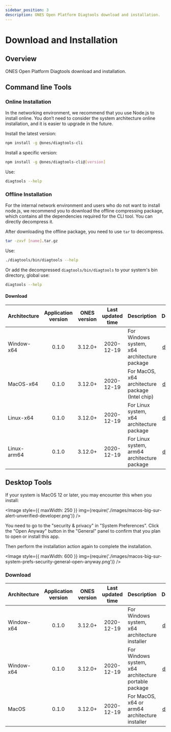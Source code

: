 ```yaml
---
sidebar_position: 3
description: ONES Open Platform Diagtools download and installation.
---
```



# Download and Installation

## Overview

ONES Open Platform Diagtools download and installation.

## Command line Tools

### Online Installation

In the networking environment, we recommend that you use Node.js to install online. You don’t need to consider the system architecture online installation, and it is easier to upgrade in the future.

Install the latest version:

```bash npm2yarn
npm install -g @ones/diagtools-cli
```

Install a specific version:

```bash npm2yarn
npm install -g @ones/diagtools-cli@[version]
```

Use:

```bash
diagtools --help
```

### Offline Installation

For the internal network environment and users who do not want to install node.js, we recommend you to download the offline compressing package, which contains all the dependencies required for the CLI tool. You can directly decompress it.

After downloading the offline package, you need to use `tar` to decompress.

```bash
tar -zxvf [name].tar.gz
```

Use:

```bash
./diagtools/bin/diagtools --help
```

Or add the decompressed `diagtools/bin/diagtools` to your system's bin directory, global use:

```bash
diagtools --help
```

#### Download

| Architecture | Application version | ONES version | Last updated time | Description                                      |                                                              Download                                                               |
| :----------- | :-----------------: | :----------: | :---------------: | :----------------------------------------------- | :---------------------------------------------------------------------------------------------------------------------------------: |
| Window-x64   |        0.1.0        |   3.12.0+    |    2020-12-19     | For Windows system, x64 architecture package     |  [download](https://ones-tools.oss-cn-hangzhou.aliyuncs.com/open-platform/diagtools/cli/diagtools-v0.1.0-70334cb-win32-x64.tar.gz)  |
| MacOS-x64    |        0.1.0        |   3.12.0+    |    2020-12-19     | For MacOS, x64 architecture package (Intel chip) | [download](https://ones-tools.oss-cn-hangzhou.aliyuncs.com/open-platform/diagtools/cli/diagtools-v0.1.0-70334cb-darwin-x64.tar.gz)  |
| Linux-x64    |        0.1.0        |   3.12.0+    |    2020-12-19     | For Linux system, x64 architecture package       |  [download](https://ones-tools.oss-cn-hangzhou.aliyuncs.com/open-platform/diagtools/cli/diagtools-v0.1.0-70334cb-linux-x64.tar.gz)  |
| Linux-arm64  |        0.1.0        |   3.12.0+    |    2020-12-19     | For Linux system, arm64 architecture package     | [download](https://ones-tools.oss-cn-hangzhou.aliyuncs.com/open-platform/diagtools/cli/diagtools-v0.1.0-70334cb-linux-arm64.tar.gz) |

## Desktop Tools

If your system is MacOS 12 or later, you may encounter this when you install:

<Image
  style={{ maxWidth: 250 }}
  img={require('./images/macos-big-sur-alert-unverified-developer.png')}
/>

You need to go to the "security & privacy" in "System Preferences". Click the "Open Anyway" button in the "General" panel to confirm that you plan to open or install this app.

Then perform the installation action again to complete the installation.

<Image
  style={{ maxWidth: 600 }}
  img={require('./images/macos-big-sur-system-prefs-security-general-open-anyway.png')}
/>

### Download

| Architecture | Application version | ONES version | Last updated time | Description                                           |                                                         Download                                                          |
| :----------- | :-----------------: | :----------: | :---------------: | :---------------------------------------------------- | :-----------------------------------------------------------------------------------------------------------------------: |
| Window-x64   |        0.1.0        |   3.12.0+    |    2020-12-19     | For Windows system, x64 architecture installer        |    [download](https://ones-tools.oss-cn-hangzhou.aliyuncs.com/open-platform/diagtools/desktop/Diagtools-0.1.0-x64.exe)    |
| Window-x64   |        0.1.0        |   3.12.0+    |    2020-12-19     | For Windows system, x64 architecture portable package | [download](https://ones-tools.oss-cn-hangzhou.aliyuncs.com/open-platform/diagtools/desktop/Diagtools-win32-x64-0.1.0.zip) |
| MacOS        |        0.1.0        |   3.12.0+    |    2020-12-19     | For MacOS, x64 or arm64 architecture installer        |    [download](https://ones-tools.oss-cn-hangzhou.aliyuncs.com/open-platform/diagtools/desktop/Diagtools-0.1.0-x64.dmg)    |
